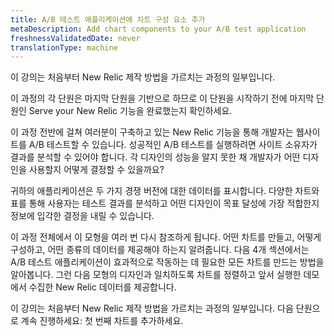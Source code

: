 ```yaml
---
title: A/B 테스트 애플리케이션에 차트 구성 요소 추가
metaDescription: Add chart components to your A/B test application
freshnessValidatedDate: never
translationType: machine
---
```


<Callout variant="tip">
  이 강의는 처음부터 New Relic 제작 방법을 가르치는 과정의 일부입니다.

  이 과정의 각 단원은 마지막 단원을 기반으로 하므로 이 단원을 시작하기 전에 마지막 단원인 Serve your New Relic 기능을 완료했는지 확인하세요.
</Callout>

이 과정 전반에 걸쳐 여러분이 구축하고 있는 New Relic 기능을 통해 개발자는 웹사이트를 A/B 테스트할 수 있습니다. 성공적인 A/B 테스트를 실행하려면 사이트 소유자가 결과를 분석할 수 있어야 합니다. 각 디자인의 성능을 알지 못한 채 개발자가 어떤 디자인을 사용할지 어떻게 결정할 수 있을까요?

귀하의 애플리케이션은 두 가지 경쟁 버전에 대한 데이터를 표시합니다. 다양한 차트와 표를 통해 사용자는 테스트 결과를 분석하고 어떤 디자인이 목표 달성에 가장 적합한지 정보에 입각한 결정을 내릴 수 있습니다.

이 과정 전체에서 이 모형을 여러 번 다시 참조하게 됩니다. 어떤 차트를 만들고, 어떻게 구성하고, 어떤 종류의 데이터를 제공해야 하는지 알려줍니다. 다음 4개 섹션에서는 A/B 테스트 애플리케이션이 효과적으로 작동하는 데 필요한 모든 차트를 만드는 방법을 알아봅니다. 그런 다음 모형의 디자인과 일치하도록 차트를 정렬하고 앞서 실행한 데모에서 수집한 New Relic 데이터를 제공합니다.

<Callout variant="tip">
  이 강의는 처음부터 New Relic 제작 방법을 가르치는 과정의 일부입니다. 다음 단원으로 계속 진행하세요: 첫 번째 차트를 추가하세요.
</Callout>
